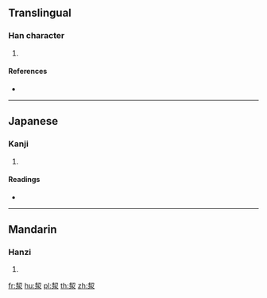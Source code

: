 ==Translingual==

===Han character===
{{Han char|rn=85|rad=水|as=06|sn=9|four=57232|canj=QHE,XQHE}}

# {{defn|Han|sort=水06}}

====References====
* {{Han ref|kx=0622.040|dkj=17409|hdz=31601.020|uh=6D2F|ud=27951|bh=D25E|bd=53854}}

----

==Japanese==

===Kanji===
{{ja-kanji|grade=|rs=水06}}

# {{defn|lang=ja|sort=水06}}

====Readings====
* {{ja-readings|on=[[けつ]] (ketsu)|kun=[[いさぎよおい]] (isagiyooi)}}

----

==Mandarin==

===Hanzi===
{{cmn-hanzi|pin=[[jié]] ([[jie2]]), [[qiè]] ([[qie4]])|wg=chieh<sup>2</sup>, ch'ieh<sup>4</sup>}}

# {{defn|lang=cmn|sort=水06}}

[[fr:洯]]
[[hu:洯]]
[[pl:洯]]
[[th:洯]]
[[zh:洯]]